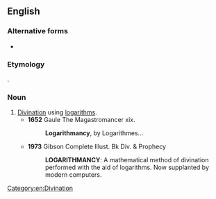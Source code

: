 ==English==

===Alternative forms===
* {{l|en|logarithmomancy}}

===Etymology===
{{blend|logarithm|arithmancy|lang=en}}.

===Noun===
{{en-noun|-}}

# [[divination|Divination]] using [[logarithm]]s.
#* '''1652''' Gaule The Magastromancer xix.
#*: '''Logarithmancy''', by Logarithmes...
#* '''1973''' Gibson Complete Illust. Bk Div. & Prophecy
#*: '''LOGARITHMANCY''': A mathematical method of divination performed with the aid of logarithms. Now supplanted by modern computers.

[[Category:en:Divination]]